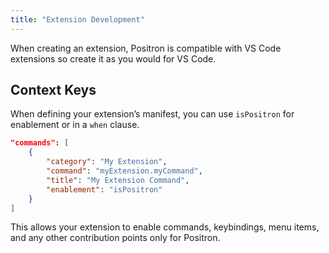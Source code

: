 ```yaml
---
title: "Extension Development"
---
```


When creating an extension, Positron is compatible with VS Code extensions so create it as you would for VS Code.

## Context Keys
When defining your extension's manifest, you can use `isPositron` for enablement or in a `when` clause.

```json
"commands": [
    {
        "category": "My Extension",
        "command": "myExtension.myCommand",
        "title": "My Extension Command",
        "enablement": "isPositron"
    }
]
```

This allows your extension to enable commands, keybindings, menu items, and any other contribution points only for Positron.